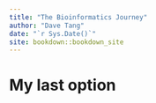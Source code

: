 ```yaml
--- 
title: "The Bioinformatics Journey"
author: "Dave Tang"
date: "`r Sys.Date()`"
site: bookdown::bookdown_site
---
```


# My last option

